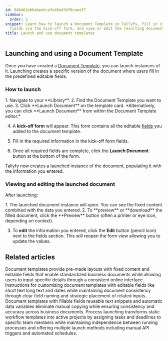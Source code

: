 ```yaml
---
id: 048462ebbabeebca7e40ad34f0caeaf7
sidebar:
  order: 2
snippet: Learn how to launch a Document Template in Tallyfy, fill in its editable
  fields via the kick-off form, and view or edit the resulting document instance.
title: Launch and use document templates
---
```



## Launching and using a Document Template

Once you have created a [Document Template](/products/pro/documenting/documents/), you can launch instances of it. Launching creates a specific version of the document where users fill in the predefined editable fields.

### How to launch

<Steps>
1.  Navigate to your **Library**.
2.  Find the Document Template you want to use.
3.  Click **Launch Document** on the template card.
    *Alternatively, you can click **Launch Document** from within the Document Template editor.*

4.  A **kick-off form** will appear. This form contains all the editable [fields](/products/pro/tracking-and-tasks/tasks/what-are-form-fields-in-tallyfy/) you added to the document template.

5.  Fill in the required information in the kick-off form fields.
6.  Once all required fields are complete, click the **Launch Document** button at the bottom of the form.

</Steps>

Tallyfy now creates a launched instance of the document, populating it with the information you entered.

### Viewing and editing the launched document

After launching:

<Steps>
1.  The launched document instance will open. You can see the fixed content combined with the data you entered.
2.  To **preview** or **download** the filled document, click the **Preview** button (often a printer or eye icon, depending on context).

3.  To **edit** the information you entered, click the **Edit** button (pencil icon) next to the fields section. This will reopen the form view allowing you to update the values.
</Steps>

## Related articles
<CardGrid>
<LinkTitleCard header="<b>Documenting > Documents</b>" href="/products/pro/documenting/documents/" > Document templates provide pre-made layouts with fixed content and editable fields that enable standardized business documents while allowing users to input specific details through a consistent online interface. </LinkTitleCard>
<LinkTitleCard header="<b>Documents > Add fields to document templates</b>" href="/products/pro/documenting/documents/how-can-i-add-editable-fields-to-my-tallyfy-documents/" > Instructions for customizing document templates with editable fields like short text long text and dates while maintaining document consistency through clear field naming and strategic placement of related inputs. </LinkTitleCard>
<LinkTitleCard header="<b>Features > Fill in the blanks</b>" href="/products/pro/tutorials/features/fill-in-the-blanks/" > Document templates with fillable fields reusable text snippets and automatic data variables eliminate manual copying while ensuring consistency and accuracy across business documents. </LinkTitleCard>
<LinkTitleCard header="<b>Pro > Launching</b>" href="/products/pro/launching/" > Process launching transforms static workflow templates into active projects by assigning tasks and deadlines to specific team members while maintaining independence between running processes and offering multiple launch methods including manual API triggers and automated schedules. </LinkTitleCard>
</CardGrid>